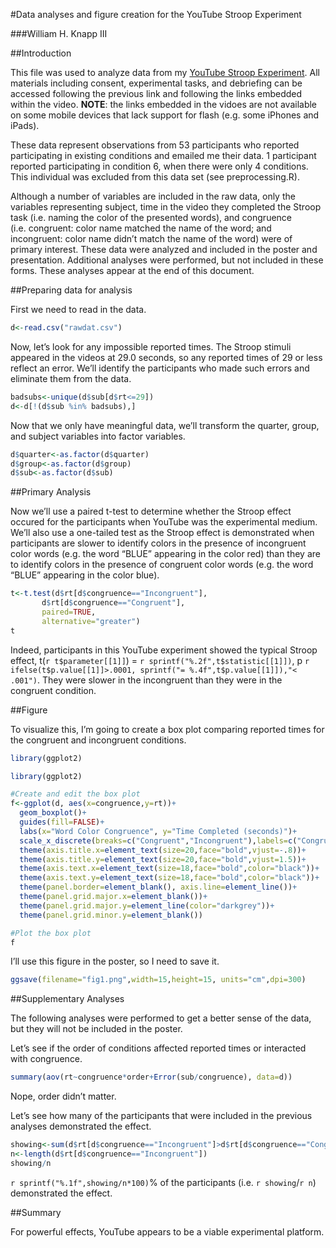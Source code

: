 #Data analyses and figure creation for the YouTube Stroop Experiment

###William H. Knapp III

##Introduction

This file was used to analyze data from my
[YouTube Stroop Experiment](https://www.youtube.com/watch?v=djUgM2GjudE).
All materials including consent, experimental tasks, and debriefing can
be accessed following the previous link and following the links embedded
within the video. **NOTE**: the links embedded in the vidoes are not
available on some mobile devices that lack support for flash (e.g. some
iPhones and iPads).

These data represent observations from 53 participants who reported
participating in existing conditions and emailed me their data. 1
participant reported participating in condition 6, when there were
only 4 conditions. This individual was excluded from this data set
(see preprocessing.R).

Although a number of variables are included in the raw data, only the
variables representing subject, time in the video they completed the
Stroop task (i.e. naming the color of the presented words), and
congruence (i.e. congruent: color name matched the name of the word;
and incongruent: color name didn't match the name of the word) were
of primary interest. These data were analyzed and included in the 
poster and presentation. Additional analyses were performed, but not
included in these forms. These analyses appear at the end of this
document.

##Preparing data for analysis

First we need to read in the data.

```r
d<-read.csv("rawdat.csv")
```

Now, let's look for any impossible reported times. The Stroop stimuli
appeared in the videos at 29.0 seconds, so any reported times of 29 or
less reflect an error. We'll identify the participants who made such
errors and eliminate them from the data.

```r
badsubs<-unique(d$sub[d$rt<=29])
d<-d[!(d$sub %in% badsubs),]
```

Now that we only have meaningful data, we'll transform the 
quarter, group, and subject variables into factor variables.

```r
d$quarter<-as.factor(d$quarter)
d$group<-as.factor(d$group)
d$sub<-as.factor(d$sub)
```

##Primary Analysis

Now we'll use a paired t-test to determine whether the Stroop
effect occured for the participants when YouTube was the experimental
medium. We'll also use a one-tailed test as the Stroop effect
is demonstrated when participants are slower to identify colors
in the presence of incongruent color words (e.g. the word "BLUE"
appearing in the color red) than they are to identify colors in
the presence of congruent color words (e.g. the word "BLUE" appearing
in the color blue).

```r
t<-t.test(d$rt[d$congruence=="Incongruent"],
       d$rt[d$congruence=="Congruent"],
       paired=TRUE,
       alternative="greater")
t
```

Indeed, participants in this YouTube experiment showed the typical
Stroop effect, t(`r t$parameter[[1]]`) = `r sprintf("%.2f",t$statistic[[1]])`,
p `r ifelse(t$p.value[[1]]>.0001, sprintf("= %.4f",t$p.value[[1]]),"< .001")`.
They were slower in the incongruent than they were in the congruent condition.

##Figure

To visualize this, I'm going to create a box plot comparing
reported times for the congruent and incongruent conditions.

```r
library(ggplot2)
```
```r
library(ggplot2)
```
```r
#Create and edit the box plot
f<-ggplot(d, aes(x=congruence,y=rt))+
  geom_boxplot()+
  guides(fill=FALSE)+
  labs(x="Word Color Congruence", y="Time Completed (seconds)")+
  scale_x_discrete(breaks=c("Congruent","Incongruent"),labels=c("Congruent","Incongruent"))+
  theme(axis.title.x=element_text(size=20,face="bold",vjust=-.8))+
  theme(axis.title.y=element_text(size=20,face="bold",vjust=1.5))+
  theme(axis.text.x=element_text(size=18,face="bold",color="black"))+
  theme(axis.text.y=element_text(size=18,face="bold",color="black"))+
  theme(panel.border=element_blank(), axis.line=element_line())+
  theme(panel.grid.major.x=element_blank())+
  theme(panel.grid.major.y=element_line(color="darkgrey"))+
  theme(panel.grid.minor.y=element_blank())

#Plot the box plot
f
```

I'll use this figure in the poster, so I need to save it.

```r
ggsave(filename="fig1.png",width=15,height=15, units="cm",dpi=300)
```

##Supplementary Analyses

The following analyses were performed to get a better sense of the data,
but they will not be included in the poster.

Let's see if the order of conditions affected reported times or
interacted with congruence.

```r
summary(aov(rt~congruence*order+Error(sub/congruence), data=d))
```

Nope, order didn't matter.

Let's see how many of the participants that were included in the previous
analyses demonstrated the effect.

```r
showing<-sum(d$rt[d$congruence=="Incongruent"]>d$rt[d$congruence=="Congruent"])
n<-length(d$rt[d$congruence=="Incongruent"])
showing/n
```

`r sprintf("%.1f",showing/n*100)`% of the participants (i.e. `r showing`/`r n`)
demonstrated the effect.

##Summary

For powerful effects, YouTube appears to be a viable experimental
platform.